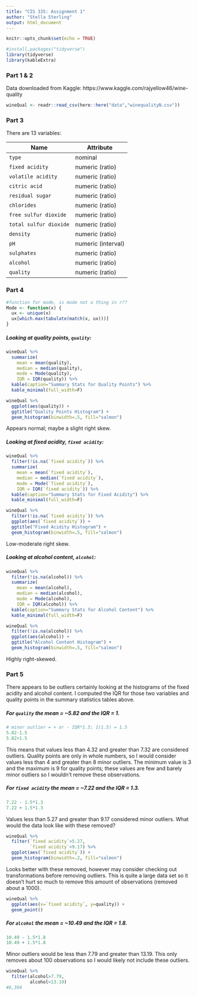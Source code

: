 ```yaml
---
title: "CIS 335: Assignment 1"
author: "Stella Sterling"
output: html_document
---
```


```r
knitr::opts_chunk$set(echo = TRUE)
```

```r
#install.packages("tidyverse")
library(tidyverse)
library(kableExtra)
```


### Part 1 & 2

Data downloaded from Kaggle: https://www.kaggle.com/rajyellow46/wine-quality

```r
wineQual <- readr::read_csv(here::here("data","winequalityN.csv"))
```


### Part 3

There are 13 variables: 

| Name    | Attribute   |
|---------|-------------|
| `type` | nominal   |
| `fixed acidity` | numeric (ratio) |
| `volatile acidity` | numeric (ratio) |
| `citric acid` | numeric (ratio) |
| `residual sugar` | numeric (ratio) |
| `chlorides` | numeric (ratio) |
| `free sulfur dioxide` | numeric (ratio) |
| `total sulfur dioxide` | numeric (ratio) |
| `density` | numeric (ratio) |
| `pH` | numeric (interval) |
| `sulphates` | numeric (ratio) |
| `alcohol` | numeric (ratio) |
| `quality` | numeric (ratio) |


### Part 4

```r
#function for mode, is mode not a thing in r??
Mode <- function(x) {
  ux <- unique(x)
  ux[which.max(tabulate(match(x, ux)))]
}
```


##### Looking at quality points, `quality`: 

```r
wineQual %>% 
  summarize(
    mean = mean(quality),
    median = median(quality),
    mode = Mode(quality),
    IQR = IQR(quality)) %>% 
  kable(caption="Summary Stats for Quality Points") %>% 
  kable_minimal(full_width=F)
```

```r
wineQual %>% 
  ggplot(aes(quality)) +
  ggtitle("Quality Points Histogram") +
  geom_histogram(binwidth=.5, fill="salmon")
```

Appears normal; maybe a slight right skew.

##### Looking at fixed acidity, `fixed acidity`: 

```r
wineQual %>% 
  filter(!is.na(`fixed acidity`)) %>% 
  summarize(
    mean = mean(`fixed acidity`),
    median = median(`fixed acidity`),
    mode = Mode(`fixed acidity`),
    IQR = IQR(`fixed acidity`)) %>% 
  kable(caption="Summary Stats for Fixed Acidity") %>% 
  kable_minimal(full_width=F)
```

```r
wineQual %>% 
  filter(!is.na(`fixed acidity`)) %>%
  ggplot(aes(`fixed acidity`)) +
  ggtitle("Fixed Acidity Histogram") +
  geom_histogram(binwidth=.5, fill="salmon")
```

Low-moderate right skew.

##### Looking at alcohol content, `alcohol`:

```r
wineQual %>% 
  filter(!is.na(alcohol)) %>% 
  summarize(
    mean = mean(alcohol),
    median = median(alcohol),
    mode = Mode(alcohol),
    IQR = IQR(alcohol)) %>% 
  kable(caption="Summary Stats for Alcohol Content") %>% 
  kable_minimal(full_width=F)
```

```r
wineQual %>% 
  filter(!is.na(alcohol)) %>%
  ggplot(aes(alcohol)) +
  ggtitle("Alcohol Content Histogram") +
  geom_histogram(binwidth=.5, fill="salmon")
```

Highly right-skewed.

### Part 5

There appears to be outliers certainly looking at the histograms of the fixed acidity and alcohol content. I computed the IQR for those two variables and quality points in the summary statistics tables above.

##### For `quality` the mean = ~5.82 and the IQR = 1.

```r
# minor outlier = + or - IQR*1.5; 1(1.5) = 1.5
5.82-1.5
5.82+1.5
```


This means that values less than 4.32 and greater than 7.32 are considered outliers. Quality points are only in whole numbers, so I would consider values less than 4 and greater than 8 minor outliers. The minimum value is 3 and the maximum is 9 for quality points; these values are few and barely minor outliers so I wouldn't remove these observations.

##### For `fixed acidity` the mean = ~7.22 and the IQR = 1.3.

```r
7.22 - 1.5*1.3
7.22 + 1.5*1.3
```

Values less than 5.27 and greater than 9.17 considered minor outliers. What would the data look like with these removed?

```r
wineQual %>% 
  filter(`fixed acidity`>5.27,
         `fixed acidity`<9.17) %>% 
  ggplot(aes(`fixed acidity`)) +
  geom_histogram(binwidth=.2, fill="salmon")
```

Looks better with these removed, however may consider checking out transformations before removing outliers. This is quite a large data set so it doesn't hurt so much to remove this amount of observations (removed about a 1000).

```r
wineQual %>% 
  ggplot(aes(x=`fixed acidity`, y=quality)) +
  geom_point()
```


##### For `alcohol` the mean = ~10.49 and the IQR = 1.8.

```r
10.49 - 1.5*1.8
10.49 + 1.5*1.8
```

Minor outliers would be less than 7.79 and greater than 13.19. This only removes about 100 observations so I would likely not include these outliers. 

```r
wineQual %>% 
  filter(alcohol>7.79,
         alcohol<13.19)
#6,394
```




